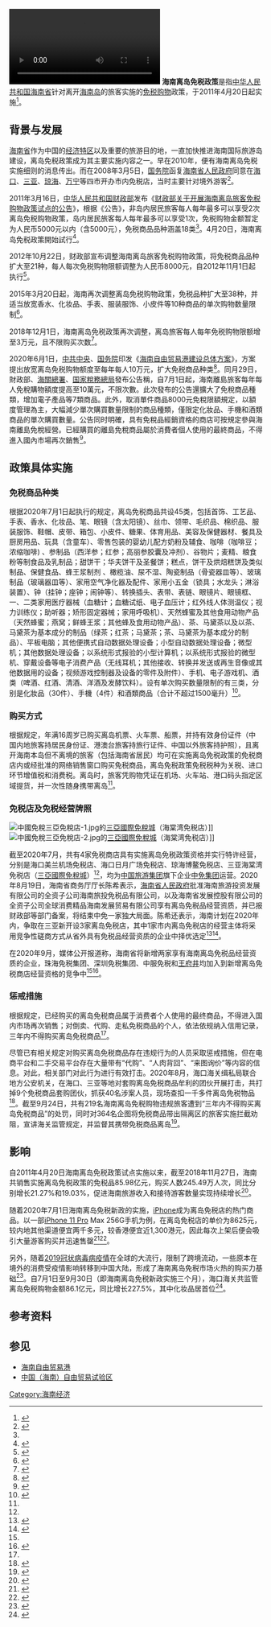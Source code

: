 [[File:2020年8月19日_海南将在三亚新开设3家离岛免税店.webm|2020年8月19日 海南将在三亚新开设3家离岛免税店]]
'''海南离岛免税政策'''是指[[中华人民共和国|中华人民共和国]][[海南省|海南省]]针对离开[[海南岛|海南岛]]的旅客实施的[[免税购物|免税购物]]政策，于2011年4月20日起实施<ref name=gg2011>{{cite news |title=财政部关于开展海南离岛旅客免税购物政策试点的公告 |url=http://www.gov.cn/zwgk/2011-03/24/content_1830770.htm |accessdate=2020-09-27 |work=中国政府网 |author=中华人民共和国财政部 |date=2011-03-16 |archive-date=2020-10-07 |archive-url=https://web.archive.org/web/20201007111154/http://www.gov.cn/zwgk/2011-03/24/content_1830770.htm |dead-url=no }}</ref>。

==背景与发展==
[[海南省|海南省]]作为中国的[[经济特区|经济特区]]以及重要的旅游目的地，一直加快推进海南国际旅游岛建设，离岛免税政策成为其主要实施内容之一。早在2010年，便有海南离岛免税实施细则的消息传出。而在2008年3月5日，[[中华人民共和国国务院|国务院]]函复[[海南省人民政府|海南省人民政府]]同意在[[海口|海口]]、[[三亚|三亚]]、[[琼海|琼海]]、[[万宁|万宁]]等四市开办市内免税店，当时主要针对境外游客<ref>{{cite news |title=传海南离岛免税实施细则今浮出 国人一年两次 |url=http://stock.jrj.com.cn/2010/12/2709438859959-1.shtml |accessdate=2020-09-29 |work=东方早报 |date=2010-12-27 |archive-date=2020-10-08 |archive-url=https://web.archive.org/web/20201008223820/http://stock.jrj.com.cn/2010/12/2709438859959-1.shtml |dead-url=no }}</ref>。

2011年3月16日，[[中华人民共和国财政部|中华人民共和国财政部]]发布《[[:s:财政部关于开展海南离岛旅客免税购物政策试点的公告|财政部关于开展海南离岛旅客免税购物政策试点的公告]]》，根据《公告》，非岛内居民旅客每人每年最多可以享受2次离岛免税购物政策，岛内居民旅客每人每年最多可以享受1次，免税购物金额暂定为人民币5000元以内（含5000元），免税商品品种涵盖18类<ref name=gg2011/>。4月20日，海南离岛免税政策開始試行<ref>{{cite news |title=简讯：海南试行离岛免税政策 |url=https://www.bbc.com/zhongwen/trad/china/2011/04/110420_brief_hainan_dutyfree |accessdate=2020-10-04 |work=BBC News 中文 |date=2011-04-20 |language=zh-hant |archive-date=2020-10-15 |archive-url=https://web.archive.org/web/20201015052734/https://www.bbc.com/zhongwen/trad/china/2011/04/110420_brief_hainan_dutyfree |dead-url=no }}</ref>。

2012年10月22日，财政部宣布调整海南离岛旅客免税购物政策，将免税商品品种扩大至21种，每人每次免税购物限额调整为人民币8000元，自2012年11月1日起执行<ref>{{cite news |title=财政部关于调整海南离岛旅客免税购物政策的公告 |url=http://www.gov.cn/zwgk/2012-10/24/content_2249971.htm |accessdate=2020-10-04 |work=中华人民共和国财政部 |date=2012-10-24 |archive-date=2020-10-08 |archive-url=https://web.archive.org/web/20201008190340/http://www.gov.cn/zwgk/2012-10/24/content_2249971.htm |dead-url=no }}</ref>。

2015年3月20日起，海南再次调整离岛免税购物政策，免税品种扩大至38种，并适当放宽香水、化妆品、手表、服装服饰、小皮件等10种商品的单次购物数量限制<ref>{{cite news |title=海南离岛免税购物“新政”实施在即 品种扩大至38种 |url=http://m.haiwainet.cn/middle/456689/2015/0312/content_28516693_1.html |accessdate=2020-10-04 |work=中国新闻网 |date=2015-03-12 |archive-date=2020-10-10 |archive-url=https://web.archive.org/web/20201010101406/http://m.haiwainet.cn/middle/456689/2015/0312/content_28516693_1.html |dead-url=no }}</ref>。

2018年12月1日，海南离岛免税政策再次调整，离岛旅客每人每年免税购物限额增至3万元，且不限购买次数<ref>{{cite news |author1=陈雪怡 |author2=林诗婷 |title=舒心买买买！海南离岛免税购物新政实施首日游客大赞 |url=http://www.hinews.cn/news/system/2018/12/02/031575376.shtml |accessdate=2020-10-04 |date=2018-12-02 |archive-date=2020-10-10 |archive-url=https://web.archive.org/web/20201010094057/http://www.hinews.cn/news/system/2018/12/02/031575376.shtml |dead-url=no }}</ref>。

2020年6月1日，[[中国共产党中央委员会|中共中央]]、[[中华人民共和国国务院|国务院]]印发《[[:s:海南自由贸易港建设总体方案|海南自由贸易港建设总体方案]]》，方案提出放宽离岛免税购物额度至每年每人10万元，扩大免税商品种类<ref>{{cite news |title=中共中央 国务院印发海南自由贸易港建设总体方案 |url=http://www.gov.cn/zhengce/2020-06/01/content_5516608.htm |accessdate=2020-10-04 |work=新华社 |date=2020-06-01 |archive-date=2021-02-24 |archive-url=https://web.archive.org/web/20210224153240/http://www.gov.cn/zhengce/2020-06/01/content_5516608.htm |dead-url=no }}</ref>。同月29日，財政部、[[海關總署|海關總署]]、[[国家稅務總局|国家稅務總局]]發布公告稱，自7月1日起，海南離島旅客每年每人免稅購物額度提高至10萬元，不限次數。此次發布的公告還擴大了免稅商品種類，增加電子產品等7類商品。此外，取消單件商品8000元免稅限額規定，以額度管理為主，大幅減少單次購買數量限制的商品種類，僅限定化妝品、手機和酒類商品的單次購買數量。公告同时明確，具有免稅品經銷資格的商店可按規定參與海南離島免稅經營。已經購買的離島免稅商品屬於消費者個人使用的最終商品，不得進入國內市場再次銷售<ref>{{cite news |title=海南離島旅客每年免稅購物額由3萬大增至10萬 7月1日起實施 |url=https://www.hk01.com/%E8%AD%B0%E4%BA%8B%E5%BB%B3/492063/%E6%B5%B7%E5%8D%97%E9%9B%A2%E5%B3%B6%E6%97%85%E5%AE%A2%E6%AF%8F%E5%B9%B4%E5%85%8D%E7%A8%85%E8%B3%BC%E7%89%A9%E9%A1%8D%E7%94%B13%E8%90%AC%E5%A4%A7%E5%A2%9E%E8%87%B310%E8%90%AC-7%E6%9C%881%E6%97%A5%E8%B5%B7%E5%AF%A6%E6%96%BD |accessdate=2020-10-04 |work=香港01 |date=2020-06-30 |language=zh-HK |archive-date=2020-10-12 |archive-url=https://web.archive.org/web/20201012105454/https://www.hk01.com/%E8%AD%B0%E4%BA%8B%E5%BB%B3/492063/%E6%B5%B7%E5%8D%97%E9%9B%A2%E5%B3%B6%E6%97%85%E5%AE%A2%E6%AF%8F%E5%B9%B4%E5%85%8D%E7%A8%85%E8%B3%BC%E7%89%A9%E9%A1%8D%E7%94%B13%E8%90%AC%E5%A4%A7%E5%A2%9E%E8%87%B310%E8%90%AC-7%E6%9C%881%E6%97%A5%E8%B5%B7%E5%AF%A6%E6%96%BD |dead-url=no }}</ref>。

==政策具体实施==
===免税商品种类===
根据2020年7月1日起执行的规定，离岛免税商品共设45类，包括首饰、工艺品、手表、香水、化妆品、笔、眼镜（含太阳镜）、丝巾、领带、毛织品、棉织品、服装服饰、鞋帽、皮带、箱包、小皮件、糖果、体育用品、美容及保健器材、餐具及厨房用品、玩具（含童车）、零售包装的婴幼儿配方奶粉及辅食、咖啡（咖啡豆；浓缩咖啡) 、参制品（西洋参；红参；高丽参胶囊及冲剂）、谷物片；麦精、粮食粉等制食品及乳制品；甜饼干；华夫饼干及圣餐饼；糕点，饼干及烘焙糕饼及类似制品、保健食品、蜂王浆制剂 、橄榄油、尿不湿、陶瓷制品（骨瓷器皿等）、玻璃制品（玻璃器皿等）、家用空气净化器及配件、家用小五金（锁具；水龙头；淋浴装置）、钟（挂钟；座钟；闹钟等）、转换插头、表带、表链、眼镜片、眼镜框、一、二类家用医疗器械（血糖计；血糖试纸、电子血压计；红外线人体测温仪；视力训练仪；助听器；矫形固定器械；家用呼吸机）、天然蜂蜜及其他食用动物产品（天然蜂蜜；燕窝；鲜蜂王浆；其他蜂及食用动物产品）、茶、马黛茶以及以茶、马黛茶为基本成分的制品（绿茶；红茶；马黛茶；茶、马黛茶为基本成分的制品）、平板电脑；其他便携式自动数据处理设备；小型自动数据处理设备；微型机；其他数据处理设备；以系统形式报验的小型计算机；以系统形式报验的微型机、穿戴设备等电子消费产品（无线耳机；其他接收、转换并发送或再生音像或其他数据用的设备；视频游戏控制器及设备的零件及附件）、手机、电子游戏机、酒类（啤酒、红酒、清酒、洋酒及发酵饮料）。设有单次购买数量限制的有三类，分别是化妝品（30件）、手機（4件）和酒類商品（合计不超过1500毫升）<ref name=gg0629>{{cite news |title=财政部 海关总署 税务总局  关于海南离岛旅客免税购物政策的公告 |url=http://www.chinatax.gov.cn/chinatax/n810341/n810755/c5153841/content.html |accessdate=2020-10-04 |work=国家税务总局 |date=2020-06-29 |archive-date=2021-01-18 |archive-url=https://web.archive.org/web/20210118112338/http://www.chinatax.gov.cn/chinatax/n810341/n810755/c5153841/content.html |dead-url=no }}</ref>。

===购买方式===
根据规定，年满16周岁已购买离岛机票、火车票、船票，并持有效身份证件（中国内地旅客持居民身份证、港澳台旅客持旅行证件、中国以外旅客持护照），且离开海南本岛但不离境的旅客（包括海南省居民）均可在实施离岛免税政策的免税商店内或经批准的网络销售窗口购买免税商品，离岛免税政策免税税种为关税、进口环节增值税和消费税。离岛时，旅客凭购物凭证在机场、火车站、港口码头指定区域提货，并一次性随身携带离岛<ref name=gg0629/>。

===免税店及免税经营牌照===

[[File:中國免稅三亞免稅店-1.jpg|thumb]]的[[三亞國際免稅城|三亞國際免稅城]]（海棠湾免税店）]]
[[File:中國免稅三亞免稅店-2.jpg|thumb]]的[[三亞國際免稅城|三亞國際免稅城]]（海棠湾免税店）]]

截至2020年7月，共有4家免税商店具有实施离岛免税政策资格并实行特许经营，分别是海口美兰机场免税店、海口日月广场免税店、琼海博鳌免税店、三亚海棠湾免税店（[[三亞國際免稅城|三亞國際免稅城]]）<ref name=gg0629/>，均为[[中国旅游集团|中国旅游集团]]旗下企业[[中免集团|中免集团]]运营。2020年8月19日，海南省商务厅厅长陈希表示，[[海南省人民政府|海南省人民政府]]批准海南旅游投资发展有限公司的全资子公司海南旅投免税品有限公司，以及海南省发展控股有限公司的全资子公司全球消费精品海南发展贸易有限公司享有离岛免税品经营资质，并已报财政部等部门备案，将结束中免一家独大局面。陈希还表示，海南计划在2020年内，争取在三亚新开设3家离岛免税店，其中1家市内离岛免税店的经营主体将采用竞争性磋商方式从省外具有免税品经营资质的企业中择优选定<ref>{{cite news |title=海南两家公司获离岛免税经营资质 中免一家独大局面被打破 |url=https://finance.sina.com.cn/stock/s/2020-08-19/doc-iivhvpwy1935110.shtml |accessdate=2020-10-04 |work=第一财经 |date=2020-08-19}}</ref><ref name=eastmoney>{{cite news |title=第五张离岛免税牌照马上揭晓 谁将胜出？ |url=http://finance.eastmoney.com/a/202009181640423181.html |accessdate=2020-10-04 |work=21世纪经济报道 |date=2020-09-18 |archive-date=2020-10-07 |archive-url=https://web.archive.org/web/20201007115031/http://finance.eastmoney.com/a/202009181640423181.html |dead-url=no }}</ref>。

在2020年9月，媒体公开报道称，海南省将新增两家享有海南离岛免税品经营资质的企业，珠海免税集团、深圳免税集团、中服免税和[[王府井百货|王府井]]均加入到新增离岛免税商店经营资格的竞争中<ref name=eastmoney/><ref>{{cite news |author1=林春挺 |title=独家｜海南第四张离岛免税牌照呼之欲出 |url=https://www.yicai.com/news/100762688.html |accessdate=2020-10-04 |work=第一财经 |date=2020-09-07 |archive-date=2020-11-11 |archive-url=https://web.archive.org/web/20201111072847/https://www.yicai.com/news/100762688.html |dead-url=no }}</ref>。

===惩戒措施===
根据规定，已经购买的离岛免税商品属于消费者个人使用的最终商品，不得进入国内市场再次销售；对倒卖、代购、走私免税商品的个人，依法依规纳入信用记录，三年内不得购买离岛免税商品<ref name=gg0629/>。

尽管已有相关规定对购买离岛免税商品存在违规行为的人员采取惩戒措施，但在电商平台和二手交易平台存在大量带有“代购”、“人肉背回”、“来图询价”等内容的信息。对此，相关部门对此行为进行有效打击。2020年8月，海口海关缉私局联合地方公安机关，在海口、三亚等地对套购离岛免税商品牟利的团伙开展打击，共打掉9个免税商品套购团伙，抓获40名涉案人员，现场查扣一千多件离岛免税物品<ref>{{cite news |title=海南离岛免税新政催生“海代” 查处后纳入信用记录 |url=https://finance.jrj.com.cn/2020/08/20154930550198.shtml |accessdate=2020-10-04 |work=证券日报 |date=2020-08-20}}</ref>。截至9月24日，共有219名海南离岛免税购物违规旅客遭到“三年内不得购买离岛免税商品”的处罚，同时对364名企图将免税商品带出隔离区的旅客实施拦截劝阻，宣讲海关监管规定，并监督其携带免税商品离岛<ref>{{cite news |title=219名违规旅客三年内不得购买海南离岛免税商品 |url=http://www.customs.gov.cn/customs/xwfb34/302425/3299414/index.html |accessdate=2020-10-04 |work=海关总署 |date=2020-09-24}}</ref>。

==影响==
自2011年4月20日海南离岛免税政策试点实施以来，截至2018年11月27日，海南共销售实施离岛免税政策的免税品85.98亿元，购买人数245.49万人次，同比分别增长21.27%和19.03%，促进海南旅游收入和接待游客数量实现持续增长<ref>{{cite news |author1=罗霞 |author2=王淼 |title=海口海关：海南离岛免税政策部分内容调整，含金量高——更好满足旅客购物需求 |url=http://www.customs.gov.cn/customs/xwfb34/mtjj35/2127885/index.html |accessdate=2020-10-04 |date=2018-12-04}}</ref>。

随着2020年7月1日海南离岛免税新政的实施，[[iPhone|iPhone]]成为离岛免税店的热门商品。以一部[[iPhone_11_Pro|iPhone 11 Pro]] Max 256G手机为例，在离岛免税店的单价为8625元，较内地其他渠道便宜两千多元，较香港便宜近1,300港元，因此每次上架后便会吸引大量游客购买并迅速售罄<ref>{{cite news |title=海南离岛免税新政半月：苹果手机往往一抢而空 |url=https://finance.sina.com.cn/china/2020-07-17/doc-iivhvpwx5986346.shtml |accessdate=2020-10-04 |work=第一财经 |date=2020-07-17 |archive-date=2020-07-25 |archive-url=https://web.archive.org/web/20200725053517/https://finance.sina.com.cn/china/2020-07-17/doc-iivhvpwx5986346.shtml |dead-url=no }}</ref><ref>{{cite news |title=國安法實施之際 海南免稅購物也開放 買蘋果電話平過香港逾千元 |url=https://china.hket.com/article/2684060/%E5%9C%8B%E5%AE%89%E6%B3%95%E5%AF%A6%E6%96%BD%E4%B9%8B%E9%9A%9B%20%E6%B5%B7%E5%8D%97%E5%85%8D%E7%A8%85%E8%B3%BC%E7%89%A9%E4%B9%9F%E9%96%8B%E6%94%BE%20%E8%B2%B7%E8%98%8B%E6%9E%9C%E9%9B%BB%E8%A9%B1%E5%B9%B3%E9%81%8E%E9%A6%99%E6%B8%AF%E9%80%BE%E5%8D%83%E5%85%83 |accessdate=2020-10-04 |work=香港經濟日報 |date=2020-07-02 |archive-date=2020-10-09 |archive-url=https://web.archive.org/web/20201009080733/https://china.hket.com/article/2684060/%E5%9C%8B%E5%AE%89%E6%B3%95%E5%AF%A6%E6%96%BD%E4%B9%8B%E9%9A%9B%20%E6%B5%B7%E5%8D%97%E5%85%8D%E7%A8%85%E8%B3%BC%E7%89%A9%E4%B9%9F%E9%96%8B%E6%94%BE%20%E8%B2%B7%E8%98%8B%E6%9E%9C%E9%9B%BB%E8%A9%B1%E5%B9%B3%E9%81%8E%E9%A6%99%E6%B8%AF%E9%80%BE%E5%8D%83%E5%85%83 |dead-url=no }}</ref>。

另外，随着[[2019冠状病毒病疫情|2019冠状病毒病疫情]]在全球的大流行，限制了跨境流动，一些原本在境外的消费受疫情影响转移到中国大陆，形成了海南离岛免税市场火热的购买力基础<ref>{{cite news |title=免税市场：只有“硝烟”没有“战争”？ |url=http://finance.eastmoney.com/a/202009261649632324.html |accessdate=2020-10-04 |work=中国经营网 |date=2020-09-26 |archive-date=2020-10-11 |archive-url=https://web.archive.org/web/20201011105235/http://finance.eastmoney.com/a/202009261649632324.html |dead-url=no }}</ref>。自7月1日至9月30日（即海南离岛免税新政实施三个月），海口海关共监管离岛免税购物金额86.1亿元，同比增长227.5%，其中化妆品居首位<ref>{{cite news |title=“十一”海南离岛免税销售火爆，新政实施3个月销售金额同比增长227.5% |url=https://tech.sina.com.cn/roll/2020-10-02/doc-iivhvpwz0006843.shtml |accessdate=2020-10-04 |work=界面新闻 |date=2020-10-02 |archive-date=2020-10-08 |archive-url=https://web.archive.org/web/20201008032106/https://tech.sina.com.cn/roll/2020-10-02/doc-iivhvpwz0006843.shtml |dead-url=no }}</ref>。

==参考资料==
{{reflist|2}}

==参见==
*[[海南自由贸易港|海南自由贸易港]]
*[[中国（海南）自由贸易试验区|中国（海南）自由贸易试验区]]
{{Hainan topics}}
[[Category:海南经济|Category:海南经济]]